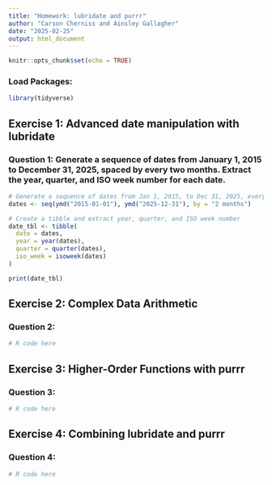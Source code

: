 ```yaml
---
title: "Homework: lubridate and purrr"
author: "Carson Cherniss and Ainsley Gallagher"
date: "2025-02-25"
output: html_document
---
```

```r
knitr::opts_chunk$set(echo = TRUE)
```

### Load Packages: 
```r
library(tidyverse)
```

## Exercise 1: Advanced date manipulation with lubridate
### Question 1: Generate a sequence of dates from January 1, 2015 to December 31, 2025, spaced by every two months. Extract the year, quarter, and ISO week number for each date.
```r
# Generate a sequence of dates from Jan 1, 2015, to Dec 31, 2025, every two months
dates <- seq(ymd("2015-01-01"), ymd("2025-12-31"), by = "2 months")

# Create a tibble and extract year, quarter, and ISO week number
date_tbl <- tibble(
  date = dates,
  year = year(dates),
  quarter = quarter(dates),
  iso_week = isoweek(dates) 
)

print(date_tbl)
```


## Exercise 2: Complex Data Arithmetic
### Question 2: 
```r
# R code here
```

## Exercise 3: Higher-Order Functions with purrr
### Question 3: 
```r
# R code here
```

## Exercise 4: Combining lubridate and purrr
### Question 4:
```r
# R code here
```
